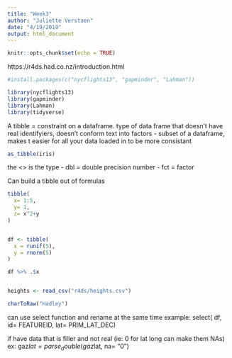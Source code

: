 ```yaml
---
title: "Week3"
author: "Juliette Verstaen"
date: "4/19/2019"
output: html_document
---
```


```r
knitr::opts_chunk$set(echo = TRUE)
```

https://r4ds.had.co.nz/introduction.html
```r
#install.packages(c("nycflights13", "gapminder", "Lahman"))

library(nycflights13)
library(gapminder)
library(Lahman)
library(tidyverse)

```

A tibble = constraint on a dataframe. type of data frame that doesn't have real identifyiers, doesn't conform text into factors
- subset of a dataframe, makes t easier for all your data loaded in to be more consistant

```r
as_tibble(iris)
```


the <> is the type 
- dbl = double precision number
- fct = factor

Can build a tibble out of formulas
```r
tibble(
  x= 1:5, 
  y= 1,
  z= x^2+y
)


df <- tibble(
  x = runif(5),
  y = rnorm(5)
)

df %>% .$x



```

```r

heights <- read_csv("r4ds/heights.csv")

```

```r
charToRaw("Hadley")


```

can use select function and rename at the same time
example:
select( df, 
id= FEATUREID, lat= PRIM_LAT_DEC)

if have data that is filler and not real (ie: 0 for lat long can make them NAs)
ex: gaz$lat = parse_double(gaz$lat, na= "0")




